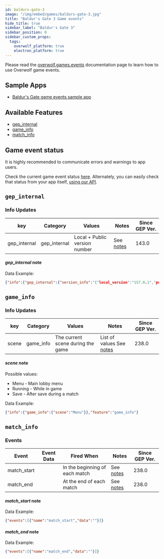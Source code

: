 ```yaml
---
id: baldurs-gate-3
image: "/img/embed/games/baldurs-gate-3.jpg"
title: "Baldur's Gate 3 Game events"
hide_title: true
sidebar_label: "Baldur's Gate 3"
sidebar_position: 0
sidebar_custom_props:
  tags:
    overwolf_platform: true
    electron_platform: true
---
```


<!-- GENERATED USING /scripts/generate.js -->

<head>
  <meta name="keywords" content="API for Baldur's Gate 3, Baldur's Gate 3 API, SDK for Baldur's Gate 3, Baldur's Gate 3 SDK"/>
</head>

<GameInfo gameId={22088} page="docs" />

Please read the [overwolf.games.events](/api/live-game-data) documentation page to learn how to use Overwolf game events.

## Sample Apps
* [Baldur's Gate game events sample app](https://github.com/overwolf/events-sample-app)

## Available Features

* [gep_internal](#gep_internal)
* [game_info](#game_info)
* [match_info](#match_info)


## Game event status

It is highly recommended to communicate errors and warnings to app users. 

Check the current game event status [here](/status/). Alternately, you can easily check that status from your app itself, [using our API](/topics/using-events/how-to-check-events-status-from-app).

## `gep_internal`

### Info Updates

key          | Category    | Values                    | Notes                 | Since GEP Ver. |
------------ | ------------| ------------------------- | --------------------- | ------------- | 
gep_internal | gep_internal| Local + Public version number|See [notes](#gep_internal-note)|   143.0       |

#### *gep_internal* note

Data Example:

```json
{"info":{"gep_internal":{"version_info":"{"local_version":"157.0.1","public_version":"157.0.1","is_updated":true}"}},"feature":"gep_internal"}
```

## `game_info`

### Info Updates

key          | Category    | Values                    | Notes                 | Since GEP Ver. |
------------ | ------------| ------------------------- | --------------------- | ------------- | 
scene | game_info | The current scene during the game  |  List of values See [notes](#scene-note)  |   238.0 |


#### *scene* note

Possible values:

* Menu - Main lobby menu
* Running - While in game
* Save - After save during a match

Data Example:

```json
{"info":{"game_info":{"scene":"Menu"}},"feature":"game_info"}
```


## `match_info`

### Events

Event       | Event Data   | Fired When    | Notes                                  | Since GEP Ver. |
------------| -------------| --------------| -------------------------------------- | ---------------|
match_start |              | In the beginning of each match| See [notes](#match_start-note) |238.0|
match_end   |              | At the end of each match| See [notes](#match_end-note) |238.0|

#### *match_start* note

Data Example:

```json
{"events":[{"name":"match_start","data":""}]}
```

#### *match_end* note

Data Example:

```json
{"events":[{"name":"match_end","data":""}]}
```